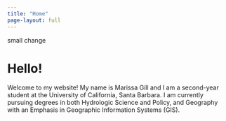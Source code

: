 ```yaml
---
title: "Home"
page-layout: full
---
```

small change

# Hello!

Welcome to my website! My name is Marissa Gill and I am a second-year student at the University of California, Santa Barbara. I am currently pursuing degrees in both Hydrologic Science and Policy, and Geography with an Emphasis in Geographic Information Systems (GIS).
